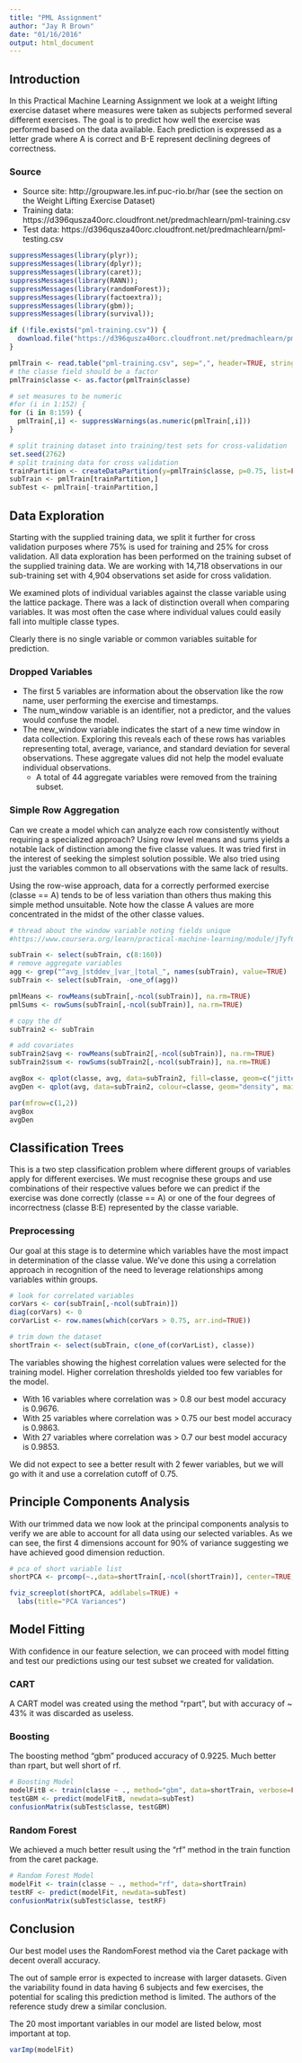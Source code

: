 ```yaml
---
title: "PML Assignment"
author: "Jay R Brown"
date: "01/16/2016"
output: html_document
---
```


## Introduction

In this Practical Machine Learning Assignment we look at a weight lifting exercise dataset where measures were taken as subjects performed several different exercises. The goal is to predict how well the exercise was performed based on the data available. Each prediction is expressed as a letter grade where A is correct and B-E represent declining degrees of correctness.

### Source
- Source site: http://groupware.les.inf.puc-rio.br/har (see the section on the Weight Lifting Exercise Dataset)
- Training data: https://d396qusza40orc.cloudfront.net/predmachlearn/pml-training.csv
- Test data:     https://d396qusza40orc.cloudfront.net/predmachlearn/pml-testing.csv

```r
suppressMessages(library(plyr)); 
suppressMessages(library(dplyr)); 
suppressMessages(library(caret)); 
suppressMessages(library(RANN));
suppressMessages(library(randomForest)); 
suppressMessages(library(factoextra));
suppressMessages(library(gbm));
suppressMessages(library(survival));
```

```r
if (!file.exists("pml-training.csv")) {
  download.file("https://d396qusza40orc.cloudfront.net/predmachlearn/pml-training.csv", "pml-training.csv", cacheOK = TRUE)
}

pmlTrain <- read.table("pml-training.csv", sep=",", header=TRUE, stringsAsFactors=FALSE)
# the classe field should be a factor
pmlTrain$classe <- as.factor(pmlTrain$classe)

# set measures to be numeric
#for (i in 1:152) {
for (i in 8:159) {
  pmlTrain[,i] <- suppressWarnings(as.numeric(pmlTrain[,i]))
}

# split training dataset into training/test sets for cross-validation
set.seed(2762)
# split training data for cross validation
trainPartition <- createDataPartition(y=pmlTrain$classe, p=0.75, list=FALSE)
subTrain <- pmlTrain[trainPartition,]
subTest <- pmlTrain[-trainPartition,]

```

## Data Exploration

Starting with the supplied training data, we split it further for cross validation purposes where 75% is used for training and 25% for cross validation. All data exploration has been performed on the training subset of the supplied training data. We are working with 14,718 observations in our sub-training set with 4,904 observations set aside for cross validation.

We examined plots of individual variables against the classe variable using the lattice package. There was a lack of distinction overall when comparing variables. It was most often the case where individual values could easily fall into multiple classe types. 

Clearly there is no single variable or common variables suitable for prediction.

### Dropped Variables
* The first 5 variables are information about the observation like the row name, user performing the exercise and timestamps.
* The num_window variable is an identifier, not a predictor, and the values would confuse the model.
* The new_window variable indicates the start of a new time window in data collection. Exploring this reveals each of these rows has variables representing total, average, variance, and standard deviation for several observations. These aggregate values did not help the model evaluate individual observations. 
  * A total of 44 aggregate variables were removed from the training subset.

### Simple Row Aggregation

Can we create a model which can analyze each row consistently without requiring a specialized approach? Using row level means and sums yields a notable lack of distinction among the five classe values. It was tried first in the interest of seeking the simplest solution possible. We also tried using just the variables common to all observations with the same lack of results.

Using the row-wise approach, data for a correctly performed exercise (classe == A) tends to be of less variation than others thus making this simple method unsuitable. Note how the classe A values are more concentrated in the midst of the other classe values.

```r
# thread about the window variable noting fields unique 
#https://www.coursera.org/learn/practical-machine-learning/module/jTyf6/discussions/kLIKdL7qEeWjxw7W9fJX5Q

subTrain <- select(subTrain, c(8:160))
# remove aggregate variables
agg <- grep("^avg_|stddev_|var_|total_", names(subTrain), value=TRUE)
subTrain <- select(subTrain, -one_of(agg))

pmlMeans <- rowMeans(subTrain[,-ncol(subTrain)], na.rm=TRUE)
pmlSums <- rowSums(subTrain[,-ncol(subTrain)], na.rm=TRUE)

# copy the df
subTrain2 <- subTrain

# add covariates
subTrain2$avg <- rowMeans(subTrain2[,-ncol(subTrain)], na.rm=TRUE)
subTrain2$sum <- rowSums(subTrain2[,-ncol(subTrain)], na.rm=TRUE)

avgBox <- qplot(classe, avg, data=subTrain2, fill=classe, geom=c("jitter","boxplot"), main="Row Means")
avgDen <- qplot(avg, data=subTrain2, colour=classe, geom="density", main="Row Means Density")

par(mfrow=c(1,2))
avgBox
avgDen

```


## Classification Trees
This is a two step classification problem where different groups of variables apply for different exercises. We must recognise these groups and use combinations of their respective values before we can predict if the exercise was done correctly (classe == A) or one of the four degrees of incorrectness (classe B:E) represented by the classe variable. 

### Preprocessing
Our goal at this stage is to determine which variables have the most impact in determination of the classe value. We've done this using a correlation approach in recognition of the need to leverage relationships among variables within groups.

```r
# look for correlated variables
corVars <- cor(subTrain[,-ncol(subTrain)]) 
diag(corVars) <- 0
corVarList <- row.names(which(corVars > 0.75, arr.ind=TRUE))

# trim down the dataset
shortTrain <- select(subTrain, c(one_of(corVarList), classe))

```

The variables showing the highest correlation values were selected for the training model. Higher correlation thresholds yielded too few variables for the model.

* With 16 variables where correlation was > 0.8 our best model accuracy is 0.9676.
* With 25 variables where correlation was > 0.75 our best model accuracy is 0.9863.
* With 27 variables where correlation was > 0.7 our best model accuracy is 0.9853.

We did not expect to see a better result with 2 fewer variables, but we will go with it and use a correlation cutoff of 0.75. 

## Principle Components Analysis

With our trimmed data we now look at the principal components analysis to verify we are able to account for all data using our selected variables. As we can see, the first 4 dimensions account for 90% of variance suggesting we have achieved good dimension reduction.

```r

# pca of short variable list
shortPCA <- prcomp(~.,data=shortTrain[,-ncol(shortTrain)], center=TRUE, na.action=na.omit)

fviz_screeplot(shortPCA, addlabels=TRUE) +
  labs(title="PCA Variances") 

```

## Model Fitting

With confidence in our feature selection, we can proceed with model fitting and test our predictions using our test subset we created for validation.

### CART

A CART model was created using the method "rpart", but with accuracy of ~ 43% it was discarded as useless.

### Boosting

The boosting method "gbm" produced accuracy of 0.9225. Much better than rpart, but well short of rf.

```r
# Boosting Model
modelFitB <- train(classe ~ ., method="gbm", data=shortTrain, verbose=FALSE)
testGBM <- predict(modelFitB, newdata=subTest)
confusionMatrix(subTest$classe, testGBM)
```

### Random Forest

We achieved a much better result using the "rf" method in the train function from the caret package.

```r
# Random Forest Model
modelFit <- train(classe ~ ., method="rf", data=shortTrain)
testRF <- predict(modelFit, newdata=subTest)
confusionMatrix(subTest$classe, testRF)
```


## Conclusion

Our best model uses the RandomForest method via the Caret package with decent overall accuracy. 

The out of sample error is expected to increase with larger datasets. Given the variability found in data having 6 subjects and few exercises, the potential for scaling this prediction method is limited. The authors of the reference study drew a similar conclusion.

The 20 most important variables in our model are listed below, most important at top.

```r
varImp(modelFit)
```

